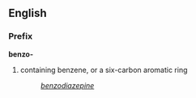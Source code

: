 ==English==
===Prefix===
''' benzo- '''
#{{chemistry}} containing benzene, or a six-carbon aromatic ring
#:''[[benzodiazepine]]''